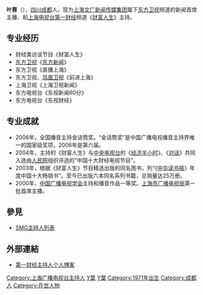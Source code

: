 {{Infobox journalist
| name        = 叶蓉
| image       = 
| caption     = 
| birthname   = 
| nationality = {{PRC}}
| birth_date  = {{birth date and age|1971|5|29}}
| birth_place = {{CHN}}[[四川省|四川省]][[成都市|成都市]]
| death_date  = 
| death_place = 
| education   = [[北京广播学院|北京广播学院]]播音系
| occupation  = 新闻主播
| alias       = 
| title       = [[东方卫视|东方卫视]]《[[东方新闻|东方新闻]]》[[新聞主播|主播]]
| family      = 
| spouse      = 
| domesticpartner =
| children    = 
| relatives   = 
| ethnic      = 
| religion    = 
| salary      = 
| networth    = 
| credits     =
| agent       = 
| URL         = 
}}

'''叶蓉'''（{{bd|1971年|5月29日||}}），[[四川|四川]][[成都|成都]]人，现为[[上海文广新闻传媒集团|上海文广新闻传媒集团]]属下[[东方卫视|东方卫视]]频道的新闻首席主播、和[[上海电视台|上海电视台]][[第一财经|第一财经]]频道《[[财富人生|财富人生]]》主持。

== 专业经历 ==
*财经类访谈节目《财富人生》
*[[东方卫视|东方卫视]]《[[东方新闻|东方新闻]]》
*东方卫视《直播上海》
*东方卫视、[[凤凰卫视|凤凰卫视]]《前进上海》
*上海卫视《上海卫视新闻》
*东方电视台《东视新闻60分》
*东方电视台《东视财经》

== 专业成就 ==
*2006年，全国播音主持金话筒奖。“金话筒奖”是中国广播电视播音主持界唯一的国家级奖项，2006年是第六届。
*2004年，主持的《财富人生》与[[中国中央电视台|中央电视台]]的《[[经济半小时|经济半小时]]》、《[[对话|对话]]》共同入选由[[人民网|人民网]]组织评选的“中国十大财经电视节目”。
*2003年，根据《财富人生》节目精选出版的同名图书，列“《[[中华读书报|中华读书报]]》年度中国十大畅销书”。至今已出版六本同名系列书籍，总销量达25万册。
*2000年，[[中国广播电视学会|中国广播电视学会]]主持和播音作品一等奖。[[上海市广播电视局|上海市广播电视局]]第一批首席主播。

== 參見 ==
* [[SMG主持人列表|SMG主持人列表]]

==外部連結==
*[https://web.archive.org/web/20070819065257/http://blog.china-cbn.com/u/85/index.html 第一财经主持人个人博客]

[[Category:上海广播电视台主持人|Category:上海广播电视台主持人]]
[[Category:中國大陸主持人|Y葉]]
[[Category:中國電視主播|Y葉]]
[[Category:1971年出生|Category:1971年出生]]
[[Category:成都人|Category:成都人]]
[[Category:在世人物|Category:在世人物]]


{{China-bio-stub}}